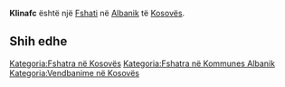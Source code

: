 {{Fshat në Kosovës
 | Emri                = Klinafc
 | EmriAlt                = Klinafc,Klinafci,Klinavac,Klinavci,Klinez,Klineza,Klinovac,Klinovc,Klinëz,Klinëza,Клинавац
 | Emri (Rasa dhanore) = 
 | Figura              = 
 | Shteti              = Kosovës
 | Komuna              = Albanik
 | Kodi postar         = 
 | Sipërfaqja          = 

 | Popullsia           = 

 | Regj. i popullsisë  = 
 | Dend. e popullsisë  = 
 | Faqja zyrtare       = 
 <!--- Koordinatat ----> 
 | Gjerësia            = 42.63472
 | Gjatësia            = 20.6
 | Lartësia            = 
}}
'''Klinafc''' është një [[Fshati]] në [[Albanik]] të [[Kosovës]].

<!-- == Gjeografia == -->
<!-- == Historia == -->
<!-- == Demografia == -->
== Shih edhe ==
{{Komuna Albanik}}
{{Kosovo-Administrata-Cung}}

[[Kategoria:Fshatra në Kosovës]]
[[Kategoria:Fshatra në Kommunes Albanik]]
[[Kategoria:Vendbanime në Kosovës]]